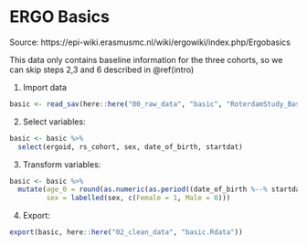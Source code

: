 # ERGO Basics {#basic}

Source: https://epi-wiki.erasmusmc.nl/wiki/ergowiki/index.php/Ergobasics

This data only contains baseline information for the three cohorts, so we can skip steps 2,3 and 6 described in \@ref(intro)

1. Import data

```r
basic <- read_sav(here::here("00_raw_data", "basic", "RoterdamStudy_Basics2014.sav"))
```

2. Select variables:

```r
basic <- basic %>%
  select(ergoid, rs_cohort, sex, date_of_birth, startdat)

```

3. Transform variables:

```r
basic <- basic %>%
  mutate(age_0 = round(as.numeric(as.period((date_of_birth %--% startdat ), "years"), "years"), 2),
         sex = labelled(sex, c(Female = 1, Male = 0)))

```

4. Export:

```r
export(basic, here::here("02_clean_data", "basic.Rdata"))
```


